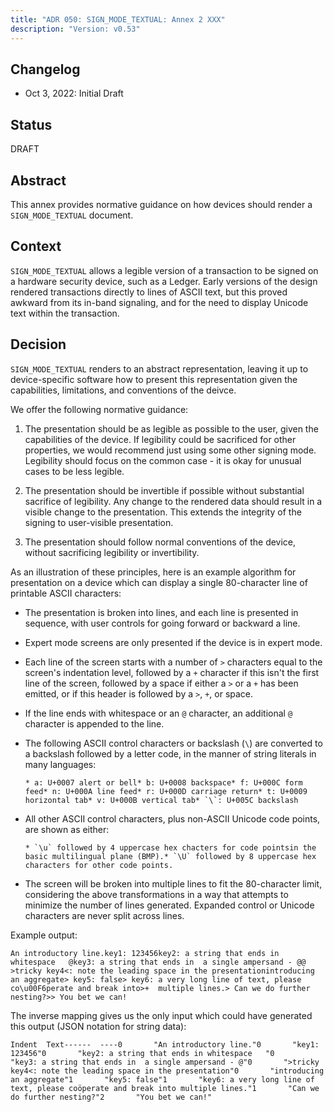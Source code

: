 ```yaml
---
title: "ADR 050: SIGN_MODE_TEXTUAL: Annex 2 XXX"
description: "Version: v0.53"
---
```


## Changelog[​](#changelog "Direct link to Changelog")

* Oct 3, 2022: Initial Draft

## Status[​](#status "Direct link to Status")

DRAFT

## Abstract[​](#abstract "Direct link to Abstract")

This annex provides normative guidance on how devices should render a `SIGN_MODE_TEXTUAL` document.

## Context[​](#context "Direct link to Context")

`SIGN_MODE_TEXTUAL` allows a legible version of a transaction to be signed on a hardware security device, such as a Ledger. Early versions of the design rendered transactions directly to lines of ASCII text, but this proved awkward from its in-band signaling, and for the need to display Unicode text within the transaction.

## Decision[​](#decision "Direct link to Decision")

`SIGN_MODE_TEXTUAL` renders to an abstract representation, leaving it up to device-specific software how to present this representation given the capabilities, limitations, and conventions of the deivce.

We offer the following normative guidance:

1. The presentation should be as legible as possible to the user, given the capabilities of the device. If legibility could be sacrificed for other properties, we would recommend just using some other signing mode. Legibility should focus on the common case - it is okay for unusual cases to be less legible.

2. The presentation should be invertible if possible without substantial sacrifice of legibility. Any change to the rendered data should result in a visible change to the presentation. This extends the integrity of the signing to user-visible presentation.

3. The presentation should follow normal conventions of the device, without sacrificing legibility or invertibility.

As an illustration of these principles, here is an example algorithm for presentation on a device which can display a single 80-character line of printable ASCII characters:

* The presentation is broken into lines, and each line is presented in sequence, with user controls for going forward or backward a line.

* Expert mode screens are only presented if the device is in expert mode.

* Each line of the screen starts with a number of `>` characters equal to the screen's indentation level, followed by a `+` character if this isn't the first line of the screen, followed by a space if either a `>` or a `+` has been emitted, or if this header is followed by a `>`, `+`, or space.

* If the line ends with whitespace or an `@` character, an additional `@` character is appended to the line.

* The following ASCII control characters or backslash (`\`) are converted to a backslash followed by a letter code, in the manner of string literals in many languages:

  ```
  * a: U+0007 alert or bell* b: U+0008 backspace* f: U+000C form feed* n: U+000A line feed* r: U+000D carriage return* t: U+0009 horizontal tab* v: U+000B vertical tab* `\`: U+005C backslash
  ```

* All other ASCII control characters, plus non-ASCII Unicode code points, are shown as either:

  ```
  * `\u` followed by 4 uppercase hex chacters for code pointsin the basic multilingual plane (BMP).* `\U` followed by 8 uppercase hex characters for other code points.
  ```

* The screen will be broken into multiple lines to fit the 80-character limit, considering the above transformations in a way that attempts to minimize the number of lines generated. Expanded control or Unicode characters are never split across lines.

Example output:

```
An introductory line.key1: 123456key2: a string that ends in whitespace   @key3: a string that ends in  a single ampersand - @@ >tricky key4<: note the leading space in the presentationintroducing an aggregate> key5: false> key6: a very long line of text, please co\u00F6perate and break into>+  multiple lines.> Can we do further nesting?>> You bet we can!
```

The inverse mapping gives us the only input which could have generated this output (JSON notation for string data):

```
Indent  Text------  ----0       "An introductory line."0       "key1: 123456"0       "key2: a string that ends in whitespace   "0       "key3: a string that ends in  a single ampersand - @"0       ">tricky key4<: note the leading space in the presentation"0       "introducing an aggregate"1       "key5: false"1       "key6: a very long line of text, please coöperate and break into multiple lines."1       "Can we do further nesting?"2       "You bet we can!"
```
